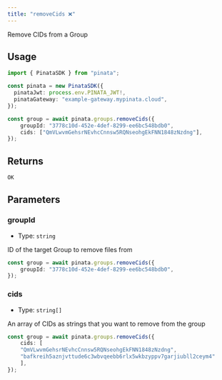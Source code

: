 ```yaml
---
title: "removeCids ❌"
---
```


Remove CIDs from a Group

## Usage

```typescript
import { PinataSDK } from "pinata";

const pinata = new PinataSDK({
  pinataJwt: process.env.PINATA_JWT!,
  pinataGateway: "example-gateway.mypinata.cloud",
});

const group = await pinata.groups.removeCids({
	groupId: "3778c10d-452e-4def-8299-ee6bc548bdb0",
	cids: ["QmVLwvmGehsrNEvhcCnnsw5RQNseohgEkFNN1848zNzdng"],
});
```

## Returns

```typescript
OK
```

## Parameters

### groupId

- Type: `string`

ID of the target Group to remove files from

```typescript
const group = await pinata.groups.removeCids({
	groupId: "3778c10d-452e-4def-8299-ee6bc548bdb0",
});
```

### cids

- Type: `string[]`

An array of CIDs as strings that you want to remove from the group

```typescript
const group = await pinata.groups.removeCids({
	cids: [
  	"QmVLwvmGehsrNEvhcCnnsw5RQNseohgEkFNN1848zNzdng",
    "bafkreih5aznjvttude6c3wbvqeebb6rlx5wkbzyppv7garjiubll2ceym4"
	],
});
```
